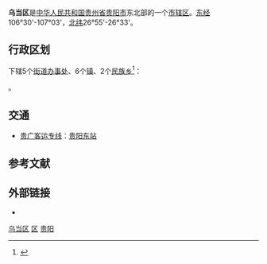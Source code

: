 {{Infobox China County
| county =乌当区
| Photo =
| Photoname=
| state =贵州省
| map =
| map size =
| mapofstate=
| Pinyin =
| Belong =[[贵州省|贵州省]][[贵阳市|贵阳市]]
| Types=[[市辖区|市辖区]]
| admincode =
| founded =
| seat =
| officerTitle=
| officer =
| division =
| town=
| township=
| subdistrict=
| dialect=
| post code=550018
| phone code =
| coordinate =
| area =962平方公里
| area land =
| area water =
| census yr =2002
| pop =29万
| density =
| GDP =
| web =http://www.gzwd.gov.cn/
}}
'''乌当区'''是[[中华人民共和国|中华人民共和国]][[贵州省|贵州省]][[贵阳市|贵阳市]]东北部的一个[[市辖区|市辖区]]。[[东经|东经]]106°30'-107°03'，[[北纬|北纬]]26°55'-26°33'。

== 行政区划 ==
{{PAGENAMEBASE}}下辖5个[[街道办事处|街道办事处]]、6个[[行政建制镇|镇]]、2个[[民族乡|民族乡]]<ref>{{PRC admin/ref sgc|52/01/12}}</ref>：

{{PRC admin/children|52/01/12}}。

== 交通 ==
*{{rint|cn|crh}}[[贵广客运专线|贵广客运专线]]：[[贵阳东站|贵阳东站]]

== 参考文献 ==
{{reflist}}

== 外部链接 ==
* {{Official website|http://www.gzwd.gov.cn/|name=乌当区人民政府门户网站}}

{{乌当区行政区划}}
{{贵阳市行政区划}}
{{贵州行政区划}}

[[Category:乌当区|]]
[[Category:贵阳区县市|区]]
[[Category:贵州市辖区|贵阳]]